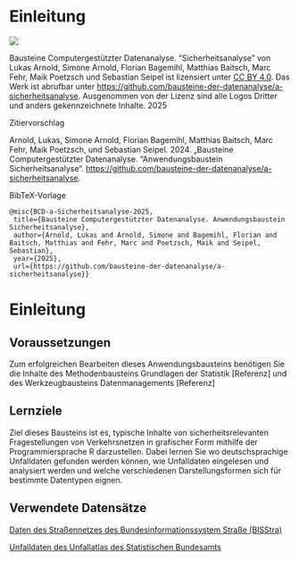 # Einleitung {.unnumbered}

:::: {#Lizenz .border}
::: {layout="[20, 80]" layout-valign="center"}
![](https://mirrors.creativecommons.org/presskit/buttons/88x31/png/by.png){fig-alt="Symbol des Lizenzhinweises Creative Commons BY"}

Bausteine Computergestützter Datenanalyse. "Sicherheitsanalyse" von
Lukas Arnold, Simone Arnold, Florian Bagemihl, Matthias Baitsch, Marc
Fehr, Maik Poetzsch und Sebastian Seipel ist lizensiert unter [CC BY
4.0](https://creativecommons.org/licenses/by/4.0/deed.de). Das Werk ist
abrufbar unter
<https://github.com/bausteine-der-datenanalyse/a-sicherheitsanalyse>.
Ausgenommen von der Lizenz sind alle Logos Dritter und anders
gekennzeichnete Inhalte. 2025
:::

Zitiervorschlag

Arnold, Lukas, Simone Arnold, Florian Bagemihl, Matthias Baitsch, Marc
Fehr, Maik Poetzsch, und Sebastian Seipel. 2024. „Bausteine
Computergestützter Datenanalyse. "Anwendungsbaustein
Sicherheitsanalyse“.
<https://github.com/bausteine-der-datenanalyse/a-sicherheitsanalyse>.

BibTeX-Vorlage

```         
@misc{BCD-a-Sicherheitsanalyse-2025,
 title={Bausteine Computergestützter Datenanalyse. Anwendungsbaustein Sicherheitsanalyse},
 author={Arnold, Lukas and Arnold, Simone and Bagemihl, Florian and Baitsch, Matthias and Fehr, Marc and Poetzsch, Maik and Seipel, Sebastian},
 year={2025},
 url={https://github.com/bausteine-der-datenanalyse/a-sicherheitsanalyse}} 
```
::::

# Einleitung

## Voraussetzungen

Zum erfolgreichen Bearbeiten dieses Anwendungsbausteins benötigen Sie
die Inhalte des Methodenbausteins Grundlagen der Statistik \[Referenz\]
und des Werkzeugbausteins Datenmanagements \[Referenz\]

## Lernziele

Ziel dieses Bausteins ist es, typische Inhalte von sicherheitsrelevanten
Fragestellungen von Verkehrsnetzen in grafischer Form mithilfe der
Programmiersprache R darzustellen. Dabei lernen Sie wo deutschsprachige
Unfalldaten gefunden werden können, wie Unfalldaten eingelesen und
analysiert werden und welche verschiedenen Darstellungsformen sich für
bestimmte Datentypen eignen.

## Verwendete Datensätze

[Daten des Straßennetzes des Bundesinformationssystem Straße
(BISStra)](https://www.bast.de/DE/Verkehrstechnik/Fachthemen/v2-bisstra.html)

[Unfalldaten des Unfallatlas des Statistischen
Bundesamts](https://unfallatlas.statistikportal.de/)
